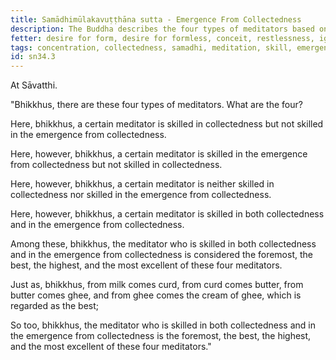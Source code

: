 ```yaml
---
title: Samādhimūlakavuṭṭhāna sutta - Emergence From Collectedness
description: The Buddha describes the four types of meditators based on their skill in collectedness and in the emergence from collectedness.
fetter: desire for form, desire for formless, conceit, restlessness, ignorance
tags: concentration, collectedness, samadhi, meditation, skill, emergence, sn,sn22-34,sn34
id: sn34.3
---
```


At Sāvatthi.

"Bhikkhus, there are these four types of meditators. What are the four?

Here, bhikkhus, a certain meditator is skilled in collectedness but not skilled in the emergence from collectedness.

Here, however, bhikkhus, a certain meditator is skilled in the emergence from collectedness but not skilled in collectedness.

Here, however, bhikkhus, a certain meditator is neither skilled in collectedness nor skilled in the emergence from collectedness.

Here, however, bhikkhus, a certain meditator is skilled in both collectedness and in the emergence from collectedness.

Among these, bhikkhus, the meditator who is skilled in both collectedness and in the emergence from collectedness is considered the foremost, the best, the highest, and the most excellent of these four meditators.

Just as, bhikkhus, from milk comes curd, from curd comes butter, from butter comes ghee, and from ghee comes the cream of ghee, which is regarded as the best;

So too, bhikkhus, the meditator who is skilled in both collectedness and in the emergence from collectedness is the foremost, the best, the highest, and the most excellent of these four meditators."